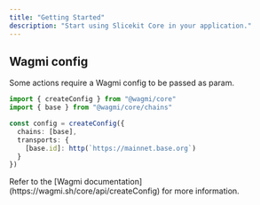 ```yaml
---
title: "Getting Started"
description: "Start using Slicekit Core in your application."
---
```


## Wagmi config

Some actions require a Wagmi config to be passed as param.

```ts
import { createConfig } from "@wagmi/core"
import { base } from "@wagmi/core/chains"

const config = createConfig({
  chains: [base],
  transports: {
    [base.id]: http(`https://mainnet.base.org`)
  }
})
```

<Note>
  Refer to the [Wagmi documentation](https://wagmi.sh/core/api/createConfig) for
  more information.
</Note>
